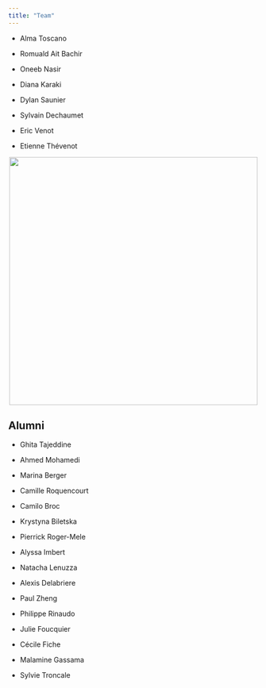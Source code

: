 ```yaml
---
title: "Team"
---
```


-   Alma Toscano

-   Romuald Ait Bachir

-   Oneeb Nasir

-   Diana Karaki

-   Dylan Saunier

-   Sylvain Dechaumet

-   Eric Venot

-   Etienne Thévenot


<center>
![](images/team.png){width="500"}
</center>


## **Alumni**

-   Ghita Tajeddine

-   Ahmed Mohamedi

-   Marina Berger

-   Camille Roquencourt

-   Camilo Broc

-   Krystyna Biletska

-   Pierrick Roger-Mele

-   Alyssa Imbert

-   Natacha Lenuzza

-   Alexis Delabriere

-   Paul Zheng

-   Philippe Rinaudo

-   Julie Foucquier

-   Cécile Fiche

-   Malamine Gassama

-   Sylvie Troncale
